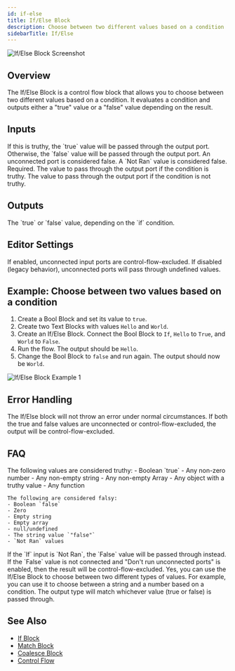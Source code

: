 ```yaml
---
id: if-else
title: If/Else Block
description: Choose between two different values based on a condition
sidebarTitle: If/Else
---
```


![If/Else Block Screenshot](./assets/if-else-block.png)

## Overview

The If/Else Block is a control flow block that allows you to choose between two different values based on a condition. It evaluates a condition and outputs either a "true" value or a "false" value depending on the result.

## Inputs

<ParamField path="If" type="any">
  If this is truthy, the `true` value will be passed through the output port. Otherwise, the `false` value will be passed through the output port. An unconnected port is considered false. A `Not Ran` value is considered false. Required.
</ParamField>

<ParamField path="True" type="any">
  The value to pass through the output port if the condition is truthy.
</ParamField>

<ParamField path="False" type="any">
  The value to pass through the output port if the condition is not truthy.
</ParamField>

## Outputs

<ResponseField name="Output" type="any">
  The `true` or `false` value, depending on the `if` condition.
</ResponseField>

## Editor Settings

<ParamField path="Don't run unconnected ports" type="boolean" default={true}>
  If enabled, unconnected input ports are control-flow-excluded. If disabled (legacy behavior), unconnected ports will pass through undefined values.
</ParamField>

## Example: Choose between two values based on a condition

1. Create a Bool Block and set its value to `true`.
2. Create two Text Blocks with values `Hello` and `World`.
3. Create an If/Else Block. Connect the Bool Block to `If`, `Hello` to `True`, and `World` to `False`.
4. Run the flow. The output should be `Hello`.
5. Change the Bool Block to `false` and run again. The output should now be `World`.

<Frame>
  <img src="./assets/if-else-block-example-01.png" alt="If/Else Block Example 1" />
</Frame>

## Error Handling

The If/Else block will not throw an error under normal circumstances. If both the true and false values are unconnected or control-flow-excluded, the output will be control-flow-excluded.

## FAQ

<AccordionGroup>
  <Accordion title="What is considered truthy in Lawme?">
    The following values are considered truthy:
    - Boolean `true`
    - Any non-zero number
    - Any non-empty string
    - Any non-empty Array
    - Any object with a truthy value
    - Any function

    The following are considered falsy:
    - Boolean `false` 
    - Zero
    - Empty string
    - Empty array
    - null/undefined
    - The string value `"false"`
    - `Not Ran` values
  </Accordion>

  <Accordion title="What happens if the `If` input is `Not Ran`?">
    If the `If` input is `Not Ran`, the `False` value will be passed through instead. If the `False` value is not connected and "Don't run unconnected ports" is enabled, then the result will be control-flow-excluded.
  </Accordion>

  <Accordion title="Can I use the If/Else Block to choose between two different types of values?">
    Yes, you can use the If/Else Block to choose between two different types of values. For example, you can use it to choose between a string and a number based on a condition. The output type will match whichever value (true or false) is passed through.
  </Accordion>
</AccordionGroup>

## See Also

- [If Block](/block-reference/logic/if)
- [Match Block](/block-reference/logic/match)
- [Coalesce Block](/block-reference/logic/coalesce)
- [Control Flow](/docs/user-guide/workflow/control-flow)
